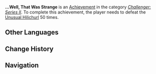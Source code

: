 {{Achievement Infobox
|title        = ...Well, That Was Strange
|id           = 82057
|order id     = 2057
|category     = Challenger: Series II
|description  = Defeat the [[Unusual Hilichurl]] 50 times.
|requirements = 
|primogems    = 20
|tracking     = Tracks the total amount of times the player defeated the Unusual Hilichurl.
|topic        = Unusual Hilichurl
|set          = ...Well, That Was Strange
|tier         = 3
|tiers_total  = 3
|tier1        = ...Well, That Was Strange (Tier 1)
|tier2        = ...Well, That Was Strange (Tier 2)
|tier3        = ...Well, That Was Strange (Tier 3)
|prev         = ...Well, That Was Strange (Tier 2)
|next         = 
}}
'''...Well, That Was Strange''' is an [[Achievement]] in the category ''[[Challenger: Series II]]''. To complete this achievement, the player needs to defeat the [[Unusual Hilichurl]] 50 times.
<!--
==Trivia==

==Video Guides==
{{EVT
|video1   = 
|caption1 = 
}}
-->
==Other Languages==
{{Transclude|...Well, That Was Strange|Other Languages}}

==Change History==
{{Change History|1.1}}
<!--
==References==
{{Reflist}}
-->
==Navigation==
{{Achievement Navbox|Challenger: Series II}}